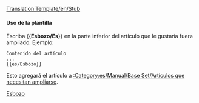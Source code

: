 <noinclude>[[Translation:Template/en/Stub]]</noinclude>{{es/Metaplantilla de avisos| tipo   = información
| imagen = en/Manual/Base Set/StubIcon.png
| texto  = <strong>Esbozo</strong><br>Este artículo es un esbozo. Usted puede colaborar ampliándolo.
}}<includeonly>{{{1|[[Category:es/Manual/Base Set/Artículos que necesitan ampliarse]]}}}</includeonly><noinclude>

====Uso de la plantilla====
Escriba <nowiki>{{</nowiki>'''Esbozo/Es'''<nowiki>}}</nowiki> en la parte inferior del artículo que le gustaría fuera ampliado. Ejemplo:
<pre>
Contenido del artículo
...
{{es/Esbozo}}
</pre>
Esto agregará el artículo a [[:Category:es/Manual/Base Set/Artículos que necesitan ampliarse]].

[[Category:es/Manual/Base Set/Cajas de mensajes|Esbozo]]</noinclude>